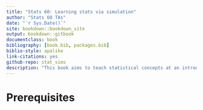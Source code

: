 ```yaml
--- 
title: "Stats 60: Learning stats via simulation"
author: "Stats 60 TAs"
date: "`r Sys.Date()`"
site: bookdown::bookdown_site
output: bookdown::gitbook
documentclass: book
bibliography: [book.bib, packages.bib]
biblio-style: apalike
link-citations: yes
github-repo: stat_sims
description: "This book aims to teach statistical concepts at an introductory level, using a functional and simulation approach."
---
```


# Prerequisites